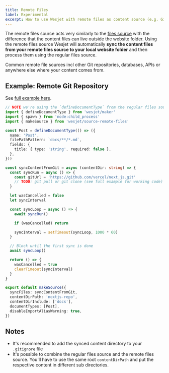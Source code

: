 ```yaml
---
title: Remote Files
label: Experimental
excerpt: How to use Wesjet with remote files as content source (e.g. Git repo)
---
```


The remote files source acts very similarly to the [files source](/docs/maker/files) with the difference that the content files can live outside the website folder. Using the remote files source Wesjet will automatically **sync the content files from your remote files source to your local website folder** and then process them using the regular files source.

Common remote file sources incl other Git repositories, databases, APIs or anywhere else where your content comes from.

## Example: Remote Git Repository

See [full example here](https://github.com/wesbitty/wesbitty/tree/main/examples/node-script-remote-content).

```ts
// NOTE we're using the `defineDocumentType` from the regular files source
import { defineDocumentType } from 'wesjet/maker'
import { spawn } from 'node:child_process'
import { makeSource } from 'wesjet/source-remote-files'

const Post = defineDocumentType(() => ({
  name: 'Post',
  filePathPattern: `docs/**/*.md`,
  fields: {
    title: { type: 'string', required: false },
  },
}))

const syncContentFromGit = async (contentDir: string) => {
  const syncRun = async () => {
    const gitUrl = 'https://github.com/vercel/next.js.git'
    // TODO: git pull or git clone (see full example for working code)
  }

  let wasCancelled = false
  let syncInterval

  const syncLoop = async () => {
    await syncRun()

    if (wasCancelled) return

    syncInterval = setTimeout(syncLoop, 1000 * 60)
  }

  // Block until the first sync is done
  await syncLoop()

  return () => {
    wasCancelled = true
    clearTimeout(syncInterval)
  }
}

export default makeSource({
  syncFiles: syncContentFromGit,
  contentDirPath: 'nextjs-repo',
  contentDirInclude: ['docs'],
  documentTypes: [Post],
  disableImportAliasWarning: true,
})
```

## Notes

- It's recommended to add the synced content directory to your `.gitignore` file
- It's possible to combine the regular files source and the remote files source. You'll have to use the same root `contentDirPath` and put the respective content in different sub directories.
